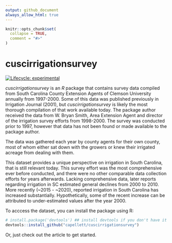 ```yaml
---
output: github_document
always_allow_html: true
---
```


<!-- README.md is generated from README.Rmd. Please edit that file -->

```r
knitr::opts_chunk$set(
  collapse = TRUE,
  comment = "#>"
)
```

# cuscirrigationsurvey

<!-- badges: start -->
[![Lifecycle: experimental](https://img.shields.io/badge/lifecycle-experimental-orange.svg)](https://lifecycle.r-lib.org/articles/stages.html#experimental)
<!-- badges: end -->

_cuscirrigationsurvey_ is an *R* package that contains survey data compiled from South Carolina County Extension Agents of Clemson University annually from 1997-2000. Some of this data was published previously in Irrigation Journal (2001), but _cuscirrigationsurvey_ is likely the most thorough compilation of that work available today. The package author received the data from W. Bryan Smith, Area Extension Agent and director of the irrigation survey efforts from 1998-2000. The survey was conducted prior to 1997, however that data has not been found or made available to the package author.

The data was gathered each year by county agents for their own county, most of whom either sat down with the growers or knew their irrigated acreage from dealing with them. 

This dataset provides a unique perspective on irrigation in South Carolina, that is still relevant today. This survey effort was the most comprehensive ever before conducted, and there were no other comparable data collection efforts for years afterwards. Lacking comprehensive data, later reports regarding irrigation in SC estimated general declines from 2000 to 2010. More recently (~2015 - ~2020), reported irrigation in South Carolina has increased substantially. Hypothetically, some of the recent increase can be attributed to under-estimated values after the year 2000.

To acccess the dataset, you can install the package using R:
```r
# install.package('devtools') ## install devtools if you don't have it already.
devtools::install_github("capellett/cuscirrigationsurvey")
```

Or, just check out the article to get started.



